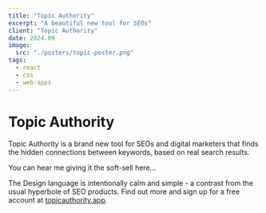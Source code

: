 ```yaml
---
title: "Topic Authority"
excerpt: "A beautiful new tool for SEOs"
client: "Topic Authority"
date: 2024.09
image:
  src: "./posters/topic-poster.png"
tags:
  - react
  - css
  - web-apps
---
```



# Topic Authority

Topic Authority is a brand new tool for SEOs and digital marketers that finds the hidden connections between keywords, based on real search results.

You can hear me giving it the soft-sell here...

<YouTube
	class="video"
	id="ka9nTWMepDU"
	posterQuality="max"
/>

The Design language is intentionally calm and simple - a contrast from the usual hyperbole of SEO products. Find out more and sign up for a free account at <a href="https://topicauthority.app">topicauthority.app</a>.
